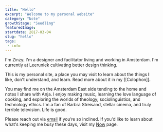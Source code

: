 ```yaml
---
title: "Hello"
excerpt: "Welcome to my personal website"
category: "Note"
growthStage: "Seedling"
featuredImage: 
startdate: 2017-03-04
slug: "hello"
tags:
 - info
---
```

I'm Zinzy. I'm a designer and facilitator living and working in Amsterdam. I'm currently at Leeruniek cultivating better design thinking.

This is my personal site, a place you may visit to learn about the things I like, don't understand, and learn. Read more about it in my [[Colophon]].

You may find me on the Amsterdam East side tending to the home and notes I share with Anja. I enjoy making music, learning the love language of cooking, and exploring the worlds of theology, sociolinguistics, and technology ethics. I'm a fan of Barbra Streisand, stellar cinema, and truly terrible television. Life is good.

Please reach out via <a href="mailto:zinzy@pm.me">email</a> if you’re so inclined. If you'd like to learn about what's keeping me busy these days, visit my [Now](/now) page.